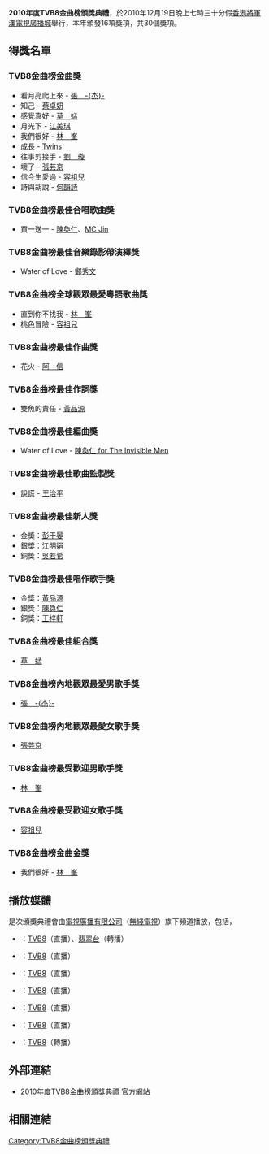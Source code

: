 '''2010年度TVB8金曲榜頒獎典禮'''，於2010年12月19日晚上七時三十分假[[香港|香港]][[將軍澳|將軍澳]][[電視廣播城|電視廣播城]]舉行，本年頒發16項獎項，共30個獎項。

== 得獎名單 ==
=== TVB8金曲榜金曲獎 ===
* 看月亮爬上來 - [[張杰_(中國大陸歌手)|張　-{杰}-]]
* 知己 - [[蔡卓妍|蔡卓妍]]
* 感覺真好 - [[草蜢_(組合)|草　蜢]]
* 月光下 - [[江美琪|江美琪]]
* 我們很好 - [[林峯|林　峯]]
* 成長 - [[Twins|Twins]]
* 往事剪接手 - [[劉璇|劉　璇]]
* 壞了 - [[張芸京|張芸京]]
* 信今生愛過 - [[容祖兒|容祖兒]]
* 詩與胡說 - [[何韻詩|何韻詩]]

=== TVB8金曲榜最佳合唱歌曲獎 ===
* 買一送一 - [[陳奐仁|陳奐仁]]、[[MC_Jin|MC Jin]]
=== TVB8金曲榜最佳音樂錄影帶演繹獎 ===
* Water of Love - [[鄭秀文|鄭秀文]]
=== TVB8金曲榜全球觀眾最愛粵語歌曲獎 ===
* 直到你不找我 - [[林峯|林　峯]]
* 桃色冒險 - [[容祖兒|容祖兒]]
=== TVB8金曲榜最佳作曲獎 ===
* 花火 - [[陳信宏|阿　信]]
=== TVB8金曲榜最佳作詞獎 ===
* 雙魚的責任 - [[黃品源|黃品源]]
=== TVB8金曲榜最佳編曲獎 ===
* Water of Love - [[陳奐仁|陳奐仁 for The Invisible Men]]
=== TVB8金曲榜最佳歌曲監製獎 ===
* 說謊 - [[王治平|王治平]]
=== TVB8金曲榜最佳新人獎 ===
* 金獎：[[彭于晏|彭于晏]]
* 銀獎：[[江明娟|江明娟]]
* 銅獎：[[吳若希|吳若希]]
=== TVB8金曲榜最佳唱作歌手獎 ===
* 金獎：[[黃品源|黃品源]]
* 銀獎：[[陳奐仁|陳奐仁]]
* 銅獎：[[王梓軒|王梓軒]]
=== TVB8金曲榜最佳組合獎 ===
* [[草蜢_(組合)|草　蜢]]
=== TVB8金曲榜內地觀眾最愛男歌手獎 ===
* [[張杰_(中國大陸歌手)|張　-{杰}-]]

=== TVB8金曲榜內地觀眾最愛女歌手獎 ===
* [[張芸京|張芸京]]
=== TVB8金曲榜最受歡迎男歌手獎 ===
* [[林峯|林　峯]]
=== TVB8金曲榜最受歡迎女歌手獎 ===
* [[容祖兒|容祖兒]]
=== TVB8金曲榜金曲金獎 ===
* 我們很好 - [[林峯|林　峯]]

== 播放媒體 ==
是次頒獎典禮會由[[電視廣播有限公司|電視廣播有限公司]]（[[無綫電視|無綫電視]]）旗下頻道播放，包括，
* {{HONG KONG}}：[[TVB8|TVB8]]（直播）、[[翡翠台|翡翠台]]（轉播）
* {{MACAU}}：[[TVB8|TVB8]]（直播）
* {{CHN}}：[[TVB8|TVB8]]（直播）
* {{VIE}}：[[TVB8|TVB8]]（直播）
* {{SGP}}：[[TVB8|TVB8]]（直播）
* {{AUS}}：[[TVB8|TVB8]]（直播）
* {{USA}}：[[TVB8|TVB8]]（轉播）

== 外部連結 ==
* [http://event.tvb.com/tvb8/ 2010年度TVB8金曲榜頒獎典禮 官方網站]{{Wayback|url=http://event.tvb.com/tvb8/ |date=20121028025018 }}

== 相關連結 ==
{{TVB8金曲榜頒獎典禮}}
{{全球流行音乐颁奖典礼}}

[[Category:TVB8金曲榜頒獎典禮|Category:TVB8金曲榜頒獎典禮]]